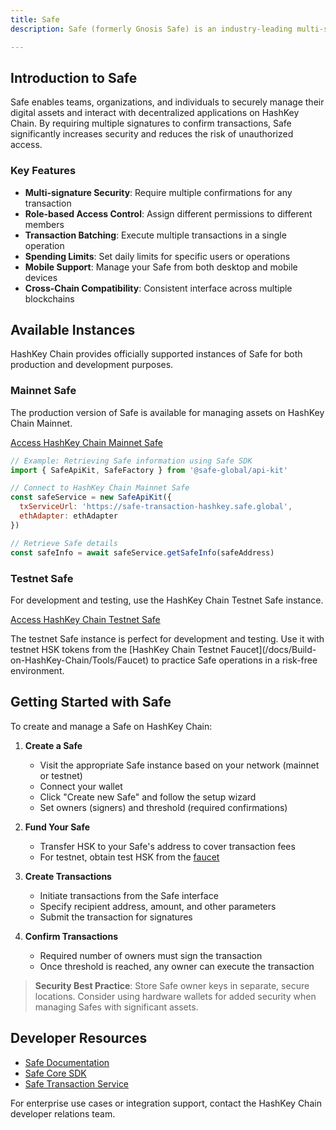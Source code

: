 ```yaml
---
title: Safe
description: Safe (formerly Gnosis Safe) is an industry-leading multi-signature wallet that provides advanced security for digital assets and smart contract interactions. HashKey Chain offers official Safe deployments for both mainnet and testnet environments.

---
```


## Introduction to Safe

Safe enables teams, organizations, and individuals to securely manage their digital assets and interact with decentralized applications on HashKey Chain. By requiring multiple signatures to confirm transactions, Safe significantly increases security and reduces the risk of unauthorized access.

### Key Features

- **Multi-signature Security**: Require multiple confirmations for any transaction
- **Role-based Access Control**: Assign different permissions to different members
- **Transaction Batching**: Execute multiple transactions in a single operation
- **Spending Limits**: Set daily limits for specific users or operations
- **Mobile Support**: Manage your Safe from both desktop and mobile devices
- **Cross-Chain Compatibility**: Consistent interface across multiple blockchains

## Available Instances

HashKey Chain provides officially supported instances of Safe for both production and development purposes.

### Mainnet Safe

The production version of Safe is available for managing assets on HashKey Chain Mainnet.

[Access HashKey Chain Mainnet Safe](https://safe.hsk.xyz)

```javascript
// Example: Retrieving Safe information using Safe SDK
import { SafeApiKit, SafeFactory } from '@safe-global/api-kit'

// Connect to HashKey Chain Mainnet Safe
const safeService = new SafeApiKit({
  txServiceUrl: 'https://safe-transaction-hashkey.safe.global',
  ethAdapter: ethAdapter
})

// Retrieve Safe details
const safeInfo = await safeService.getSafeInfo(safeAddress)
```

### Testnet Safe

For development and testing, use the HashKey Chain Testnet Safe instance.

[Access HashKey Chain Testnet Safe](https://testnet-safe.hsk.xyz)

<Note title="Testing Environment">
  The testnet Safe instance is perfect for development and testing. Use it with testnet HSK tokens from the [HashKey Chain Testnet Faucet](/docs/Build-on-HashKey-Chain/Tools/Faucet) to practice Safe operations in a risk-free environment.
</Note>

## Getting Started with Safe

To create and manage a Safe on HashKey Chain:

1. **Create a Safe**
   - Visit the appropriate Safe instance based on your network (mainnet or testnet)
   - Connect your wallet
   - Click "Create new Safe" and follow the setup wizard
   - Set owners (signers) and threshold (required confirmations)

2. **Fund Your Safe**
   - Transfer HSK to your Safe's address to cover transaction fees
   - For testnet, obtain test HSK from the [faucet](/docs/Build-on-HashKey-Chain/Tools/Faucet)

3. **Create Transactions**
   - Initiate transactions from the Safe interface
   - Specify recipient address, amount, and other parameters
   - Submit the transaction for signatures

4. **Confirm Transactions**
   - Required number of owners must sign the transaction
   - Once threshold is reached, any owner can execute the transaction

> **Security Best Practice**: Store Safe owner keys in separate, secure locations. Consider using hardware wallets for added security when managing Safes with significant assets.

## Developer Resources

- [Safe Documentation](https://docs.safe.global/)
- [Safe Core SDK](https://github.com/safe-global/safe-core-sdk)
- [Safe Transaction Service](https://github.com/safe-global/safe-transaction-service)

For enterprise use cases or integration support, contact the HashKey Chain developer relations team.
